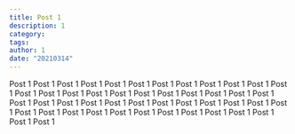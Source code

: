 ```yaml
---
title: Post 1
description: 1
category: 
tags: 
author: 1
date: "20210314"
---
```


Post 1 Post 1 Post 1 Post 1 Post 1 Post 1 Post 1 Post 1 Post 1 Post 1 Post 1 Post 1 Post 1 Post 1 Post 1 Post 1 Post 1 Post 1 Post 1 Post 1 Post 1 Post 1 Post 1 Post 1 Post 1 Post 1 Post 1 Post 1 Post 1 Post 1 Post 1 Post 1 Post 1 Post 1 Post 1 Post 1 Post 1 Post 1 Post 1 Post 1 Post 1 Post 1 Post 1 Post 1 Post 1 Post 1 Post 1 Post 1 